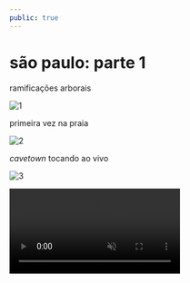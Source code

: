 ```yaml
---
public: true
---
```



# são paulo: parte 1

ramificações arborais

![1](./1.jpg)

primeira vez na praia

![2](./2.jpg)

_cavetown_ tocando ao vivo

![3](./3.jpg)

<video src={video6} controls autoplay loop muted />
<video src={video7} controls autoplay loop muted />
